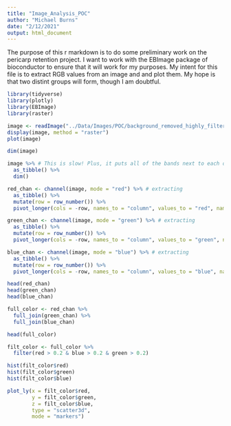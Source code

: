 ```yaml
---
title: "Image_Analysis_POC"
author: "Michael Burns"
date: "2/12/2021"
output: html_document
---
```


The purpose of this r markdown is to do some preliminary work on the pericarp retention project. I want to work with the EBImage package of bioconductor to ensure that it will work for my purposes.  My intent for this file is to extract RGB values from an image and and plot them.  My hope is that two distint groups will form, though I am doubtful.

```r
library(tidyverse)
library(plotly)
library(EBImage)
library(raster)
```

```r
image <- readImage("../Data/Images/POC/background_removed_highly_filtered.jpg")
display(image, method = "raster")
plot(image)
```

```r
dim(image)
```

```r
image %>% # This is slow! Plus, it puts all of the bands next to each other. Without careful coding, it will be very difficult to separate out the different bands.
  as_tibble() %>%
  dim()
```

```r
red_chan <- channel(image, mode = "red") %>% # extracting 
  as_tibble() %>%
  mutate(row = row_number()) %>%
  pivot_longer(cols = -row, names_to = "column", values_to = "red", names_prefix = "V")

green_chan <- channel(image, mode = "green") %>% # extracting 
  as_tibble() %>%
  mutate(row = row_number()) %>%
  pivot_longer(cols = -row, names_to = "column", values_to = "green", names_prefix = "V")

blue_chan <- channel(image, mode = "blue") %>% # extracting 
  as_tibble() %>%
  mutate(row = row_number()) %>%
  pivot_longer(cols = -row, names_to = "column", values_to = "blue", names_prefix = "V")

head(red_chan)
head(green_chan)
head(blue_chan)
```

```r
full_color <- red_chan %>%
  full_join(green_chan) %>%
  full_join(blue_chan)

head(full_color)
```

```r
filt_color <- full_color %>%
  filter(red > 0.2 & blue > 0.2 & green > 0.2)
```


```r
hist(filt_color$red)
hist(filt_color$green)
hist(filt_color$blue)

plot_ly(x = filt_color$red,
        y = filt_color$green,
        z = filt_color$blue,
        type = "scatter3d",
        mode = "markers")
```


